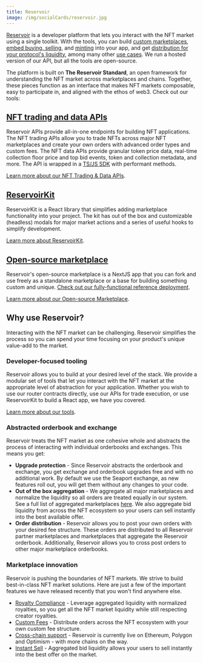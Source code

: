 ```yaml
---
title: Reservoir
image: /img/socialCards/reservoir.jpg
---
```


[Reservoir](https://reservoir.tools/) is a developer platform that lets you
interact with the NFT market using a single toolkit. With the tools, you can
build [custom marketplaces](https://docs.reservoir.tools/docs/custom-marketplaces),
[embed buying, selling](https://docs.reservoir.tools/docs/embedded-buying-selling),
and [minting](https://docs.reservoir.tools/docs/minting) into your app, and get
[distribution for your protocol's liquidity](https://docs.reservoir.tools/docs/how-to-get-distribution-for-your-protocol-using-reservoir),
among many other [use cases](https://docs.reservoir.tools/docs/custom-marketplaces). 
We run a hosted version of our API, but all the tools are open-source.

The platform is built on **The Reservoir Standard**, an open framework for
understanding the NFT market across marketplaces and chains. Together, these
pieces function as an interface that makes NFT markets composable, easy to
participate in, and aligned with the ethos of web3. Check out our tools:

## [NFT trading and data APIs](https://docs.reservoir.tools/reference/overview)

Reservoir APIs provide all-in-one endpoints for building NFT applications. The
NFT trading APIs allow you to trade NFTs across major NFT marketplaces and
create your own orders with advanced order types and custom fees. The NFT data
APIs provide granular token price data, real-time collection floor price and top
bid events, token and collection metadata, and more. The API is wrapped in a
[TS/JS SDK](https://docs.reservoir.tools/reference/reservoir-sdk-jstsnode) with
performant methods.

[Learn more about our NFT Trading & Data APIs](https://docs.reservoir.tools/reference/overview).

## [ReservoirKit](https://docs.reservoir.tools/reference/reservoirkit)

ReservoirKit is a React library that simplifies adding marketplace functionality
into your project. The kit has out of the box and customizable (headless) modals
for major market actions and a series of useful hooks to simplify development.

[Learn more about ReservoirKit](https://docs.reservoir.tools/reference/reservoirkit).

## [Open-source marketplace](https://docs.reservoir.tools/reference/open-source-marketplace)

Reservoir's open-source marketplace is a NextJS app that you can fork and use
freely as a standalone marketplace or a base for building something custom and
unique. [Check out our fully-functional reference deployment](https://marketplace.reservoir.tools/).

[Learn more about our Open-source Marketplace](https://docs.reservoir.tools/reference/open-source-marketplace).

## Why use Reservoir?

Interacting with the NFT market can be challenging. Reservoir simplifies the
process so you can spend your time focusing on your product's unique value-add
to the market.

### Developer-focused tooling

Reservoir allows you to build at your desired level of the stack. We provide a
modular set of tools that let you interact with the NFT market at the
appropriate level of abstraction for your application. Whether you wish to use
our router contracts directly, use our APIs for trade execution, or use
ReservoirKit to build a React app, we have you covered.

[Learn more about our tools](https://docs.reservoir.tools/docs/marketplace-toolkit).

### Abstracted orderbook and exchange

Reservoir treats the NFT market as one cohesive whole and abstracts the process
of interacting with individual orderbooks and exchanges. This means you get:

- **Upgrade protection** - Since Reservoir abstracts the orderbook and exchange,
  you get exchange and orderbook upgrades free and with no additional work. By
  default we use the Seaport exchange, as new features roll out, you will get
  them without any changes to your code.
- **Out of the box aggregation** - We aggregate all major marketplaces and
  normalize the liquidity so all orders are treated equally in our system. See a
  full list of aggregated marketplaces [here](https://docs.reservoir.tools/reference/supported-marketplaces). 
  We also aggregate bid liquidity from across the NFT ecosystem so your users 
  can sell instantly into the best available offer.
- **Order distribution** - Reservoir allows you to post your own orders with
  your desired fee structure. These orders are distributed to all Reservoir
  partner marketplaces and marketplaces that aggregate the Reservoir orderbook.
  Additionally, Reservoir allows you to cross post orders to other major
  marketplace orderbooks.

### Marketplace innovation

Reservoir is pushing the boundaries of NFT markets. We strive to build
best-in-class NFT market solutions. Here are just a few of the important
features we have released recently that you won't find anywhere else.

- [Royalty Compliance](https://docs.reservoir.tools/docs/royalties) - Leverage
  aggregated liquidity with normalized royalties, so you get all the NFT market
  liquidity while still respecting creator royalties.
- [Custom Fees](https://docs.reservoir.tools/docs/custom-fees) - Distribute
  orders across the NFT ecosystem with your own custom fee structure.
- [Cross-chain support](https://docs.reservoir.tools/reference/supported-chains) -
  Reservoir is currently live on Ethereum, Polygon and Optimism - with more
  chains on the way.
- [Instant Sell](https://docs.reservoir.tools/docs/add-instant-sell) -
  Aggregated bid liquidity allows your users to sell instantly into the best
  offer on the market.
